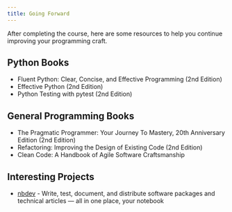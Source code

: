 ```yaml
---
title: Going Forward
---
```


After completing the course, here are some resources to help you continue improving your programming craft.

## Python Books

- Fluent Python: Clear, Concise, and Effective Programming (2nd Edition)
- Effective Python (2nd Edition)
- Python Testing with pytest (2nd Edition)

## General Programming Books

- The Pragmatic Programmer: Your Journey To Mastery, 20th Anniversary Edition (2nd Edition)
- Refactoring: Improving the Design of Existing Code (2nd Edition)  
- Clean Code: A Handbook of Agile Software Craftsmanship

## Interesting Projects

- [nbdev](https://nbdev.fast.ai/) - Write, test, document, and distribute software packages and technical articles — all in one place, your notebook
